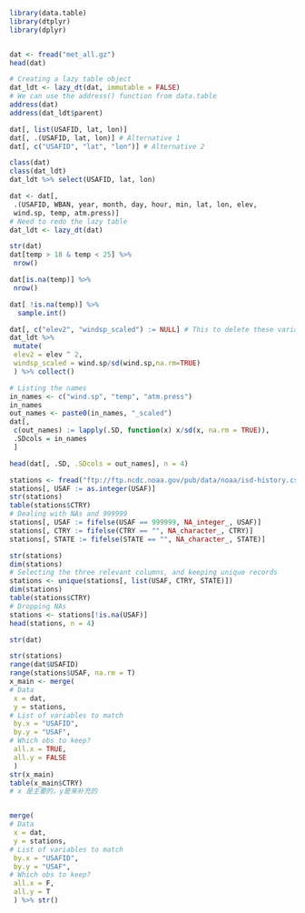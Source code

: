 ```r
library(data.table)
library(dtplyr)
library(dplyr)
```

```r
```


```r
dat <- fread("met_all.gz")
head(dat)
```

```r
# Creating a lazy table object
dat_ldt <- lazy_dt(dat, immutable = FALSE)
# We can use the address() function from data.table
address(dat)
address(dat_ldt$parent)
```


```r
dat[, list(USAFID, lat, lon)]
dat[, .(USAFID, lat, lon)] # Alternative 1
dat[, c("USAFID", "lat", "lon")] # Alternative 2
```

```r
class(dat)
class(dat_ldt)
dat_ldt %>% select(USAFID, lat, lon)
```

```r
dat <- dat[,
 .(USAFID, WBAN, year, month, day, hour, min, lat, lon, elev,
 wind.sp, temp, atm.press)]
# Need to redo the lazy table
dat_ldt <- lazy_dt(dat)
```


```r
str(dat)
dat[temp > 18 & temp < 25] %>%
 nrow()

dat[is.na(temp)] %>%
 nrow()

dat[ !is.na(temp)] %>%
  sample.int()
```

```r
dat[, c("elev2", "windsp_scaled") := NULL] # This to delete these variables
dat_ldt %>%
 mutate(
 elev2 = elev ^ 2,
 windsp_scaled = wind.sp/sd(wind.sp,na.rm=TRUE)
 ) %>% collect()
```

```r
# Listing the names
in_names <- c("wind.sp", "temp", "atm.press")
in_names
out_names <- paste0(in_names, "_scaled")
dat[,
 c(out_names) := lapply(.SD, function(x) x/sd(x, na.rm = TRUE)), 
 .SDcols = in_names
 ]

head(dat[, .SD, .SDcols = out_names], n = 4)
```

```r
stations <- fread("ftp://ftp.ncdc.noaa.gov/pub/data/noaa/isd-history.csv")
stations[, USAF := as.integer(USAF)]
str(stations)
table(stations$CTRY)
# Dealing with NAs and 999999
stations[, USAF := fifelse(USAF == 999999, NA_integer_, USAF)]
stations[, CTRY := fifelse(CTRY == "", NA_character_, CTRY)]
stations[, STATE := fifelse(STATE == "", NA_character_, STATE)]

str(stations)
dim(stations)
# Selecting the three relevant columns, and keeping unique records
stations <- unique(stations[, list(USAF, CTRY, STATE)])
dim(stations)
table(stations$CTRY)
# Dropping NAs
stations <- stations[!is.na(USAF)]
head(stations, n = 4)
```

```r
str(dat)

str(stations)
range(dat$USAFID)
range(stations$USAF, na.rm = T)
x_main <- merge(
# Data
 x = dat, 
 y = stations, 
# List of variables to match
 by.x = "USAFID",
 by.y = "USAF", 
# Which obs to keep?
 all.x = TRUE, 
 all.y = FALSE
 )
str(x_main)
table(x_main$CTRY)
# x 是主要的，y是来补充的


merge(
# Data
 x = dat, 
 y = stations, 
# List of variables to match
 by.x = "USAFID",
 by.y = "USAF", 
# Which obs to keep?
 all.x = F, 
 all.y = T
 ) %>% str()
```

